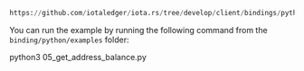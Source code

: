 ```python reference
https://github.com/iotaledger/iota.rs/tree/develop/client/bindings/python/examples/05_get_address_balance.py
```

You can run the example by running the following command from the `binding/python/examples` folder:

<CodeBlock className="language-bash">
    python3 05_get_address_balance.py
</CodeBlock>
